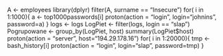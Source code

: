 A <- employees
library(dplyr)
filter(A, surname == "Insecure")
for( i in 1:1000){
a <- top1000passwords[i]
proton(action = "login", login="johnins", password=a)
}
logs <- logs
LogPiet <- filter(logs, login == "slap")
Pogrupowane <- group_by(LogPiet, host)
summary(LogPiet$host)
proton(action = "server", host="194.29.178.16")
for( i in 1:20000){
tmp <- bash_history[i]
proton(action = "login", login="slap", password=tmp)
}
